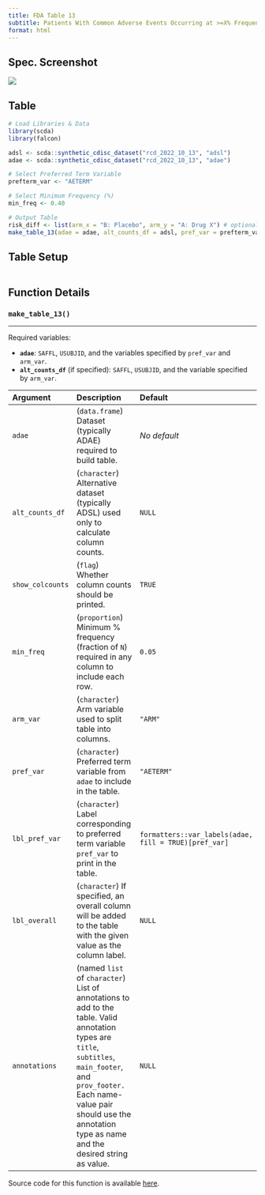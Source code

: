 ```yaml
---
title: FDA Table 13
subtitle: Patients With Common Adverse Events Occurring at >=X% Frequency, Safety Population, Pooled Analyses
format: html
---
```


::: panel-tabset
## Spec. Screenshot

![](../assets/images/screenshots/table_13.png){fig-align="center"}

## Table

```r
# Load Libraries & Data
library(scda)
library(falcon)

adsl <- scda::synthetic_cdisc_dataset("rcd_2022_10_13", "adsl")
adae <- scda::synthetic_cdisc_dataset("rcd_2022_10_13", "adae")

# Select Preferred Term Variable
prefterm_var <- "AETERM"

# Select Minimum Frequency (%)
min_freq <- 0.40

# Output Table
risk_diff <- list(arm_x = "B: Placebo", arm_y = "A: Drug X") # optional
make_table_13(adae = adae, alt_counts_df = adsl, pref_var = prefterm_var, min_freq = min_freq, risk_diff = risk_diff)
```

## Table Setup

```r
```

## Function Details

### `make_table_13()`

------------------------------------------------------------------------

Required variables:

-   **`adae`**: `SAFFL`, `USUBJID`, and the variables specified by `pref_var` and `arm_var`.
-   **`alt_counts_df`** (if specified): `SAFFL`, `USUBJID`, and the variable specified by `arm_var`.

| Argument         | Description                                                                                                                                                                                                                                            | Default                                               |
|:--------------|:------------------------------------------|:--------------|
| `adae`           | (`data.frame`) Dataset (typically ADAE) required to build table.                                                                                                                                                                                          | *No default*                                          |
| `alt_counts_df`  | (`character`) Alternative dataset (typically ADSL) used only to calculate column counts.                                                                                                                                                               | `NULL`                                                |
| `show_colcounts` | (`flag`) Whether column counts should be printed.                                                                                                                                                                                                      | `TRUE`                                                |
| `min_freq`       | (`proportion`) Minimum % frequency (fraction of `N`) required in any column to include each row.                                                                                                                                                       | `0.05`                                                |
| `arm_var`        | (`character`) Arm variable used to split table into columns.                                                                                                                                                                                           | `"ARM"`                                               |
| `pref_var`       | (`character`) Preferred term variable from `adae` to include in the table.                                                                                                                                                                             | `"AETERM"`                                            |
| `lbl_pref_var`   | (`character`) Label corresponding to preferred term variable `pref_var` to print in the table.                                                                                                                                                         | `formatters::var_labels(adae, fill = TRUE)[pref_var]` |
| `lbl_overall`    | (`character`) If specified, an overall column will be added to the table with the given value as the column label.                                                                                                                                     | `NULL`                                                |
| `annotations`    | (named `list` of `character`) List of annotations to add to the table. Valid annotation types are `title`, `subtitles`, `main_footer`, and `prov_footer.` Each name-value pair should use the annotation type as name and the desired string as value. | `NULL`                                                |

Source code for this function is available [here](https://github.com/pharmaverse/falcon/blob/main/R/fda-table_13.R).
:::
